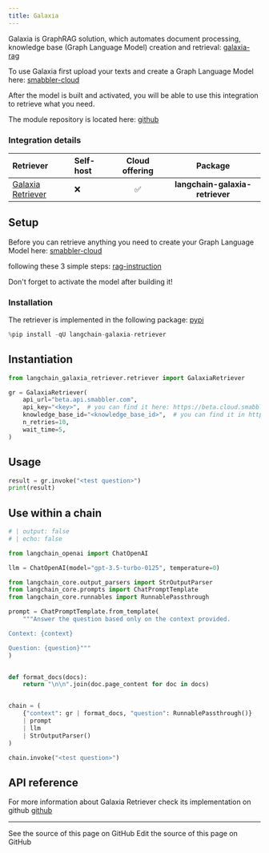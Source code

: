 ```yaml
---
title: Galaxia
---
```


Galaxia is GraphRAG solution, which automates document processing, knowledge base (Graph Language Model) creation and retrieval:
[galaxia-rag](https://smabbler.gitbook.io/smabbler/api-rag/smabblers-api-rag)

To use Galaxia first upload your texts and create a Graph Language Model here: [smabbler-cloud](https://beta.cloud.smabbler.com)

After the model is built and activated, you will be able to use this integration to retrieve what you need.

The module repository is located here: [github](https://github.com/rrozanski-smabbler/galaxia-langchain)

### Integration details

| Retriever | Self-host | Cloud offering | Package |
| :--- | :--- | :---: | :---: |
[Galaxia Retriever](https://github.com/rrozanski-smabbler/galaxia-langchain) | ❌ | ✅ | __langchain-galaxia-retriever__ |

## Setup

Before you can retrieve anything you need to create your Graph Language Model here: [smabbler-cloud](https://beta.cloud.smabbler.com)

following these 3 simple steps: [rag-instruction](https://smabbler.gitbook.io/smabbler/api-rag/build-rag-model-in-3-steps)

Don't forget to activate the model after building it!

### Installation

The retriever is implemented in the following package: [pypi](https://pypi.org/project/langchain-galaxia-retriever/)

```python
%pip install -qU langchain-galaxia-retriever
```

## Instantiation

```python
from langchain_galaxia_retriever.retriever import GalaxiaRetriever

gr = GalaxiaRetriever(
    api_url="beta.api.smabbler.com",
    api_key="<key>",  # you can find it here: https://beta.cloud.smabbler.com/user/account
    knowledge_base_id="<knowledge_base_id>",  # you can find it in https://beta.cloud.smabbler.com , in the model table
    n_retries=10,
    wait_time=5,
)
```

## Usage

```python
result = gr.invoke("<test question>")
print(result)
```

## Use within a chain

```python
# | output: false
# | echo: false

from langchain_openai import ChatOpenAI

llm = ChatOpenAI(model="gpt-3.5-turbo-0125", temperature=0)
```

```python
from langchain_core.output_parsers import StrOutputParser
from langchain_core.prompts import ChatPromptTemplate
from langchain_core.runnables import RunnablePassthrough

prompt = ChatPromptTemplate.from_template(
    """Answer the question based only on the context provided.

Context: {context}

Question: {question}"""
)


def format_docs(docs):
    return "\n\n".join(doc.page_content for doc in docs)


chain = (
    {"context": gr | format_docs, "question": RunnablePassthrough()}
    | prompt
    | llm
    | StrOutputParser()
)
```

```python
chain.invoke("<test question>")
```

## API reference

For more information about Galaxia Retriever check its implementation on github [github](https://github.com/rrozanski-smabbler/galaxia-langchain)

---

<CardGroup cols={2}>
  <Card title="View Source" icon="eye" href="https://github.com/langchain-ai/docs/blob/main/src/oss/python/integrations/retrievers/galaxia-retriever.mdx">
    See the source of this page on GitHub
  </Card>
  <Card title="Edit Source" icon="pen-to-square" href="https://github.com/langchain-ai/docs/edit/main/src/oss/python/integrations/retrievers/galaxia-retriever.mdx">
    Edit the source of this page on GitHub
  </Card>
</CardGroup>
